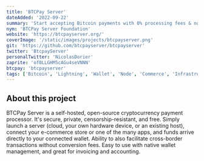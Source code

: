 ```yaml
---
title: 'BTCPay Server'
dateAdded: '2022-09-22'
summary: 'Start accepting Bitcoin payments with 0% processing fees & no third-party intermediary.'
nym: 'BTCPay Server Foundation'
website: 'https://btcpayserver.org/'
coverImage: '/static/images/projects/btcpayserver.png'
git: 'https://github.com/btcpayserver/btcpayserver'
twitter: 'BtcpayServer'
personalTwitter: 'NicolasDorier'
zaprite: 'of0LLGHM5cAGu4seVNNN'
btcpay: 'btcpayserver'
tags: ['Bitcoin', 'Lightning', 'Wallet', 'Node', 'Commerce', 'Infrastructure']
---
```


## About this project

BTCPay Server is a self-hosted, open-source cryptocurrency payment processor. It's secure, private, censorship-resistant, and free. Simply launch a server (cloud, your own hardware device, or an existing host), connect your e-commerce store or one of the many apps, and funds arrive directly to your connected wallet. Ability to also facilitate cross-border transactions without conversion fees. Easy to use with native wallet management, and great for invoicing and accounting.
